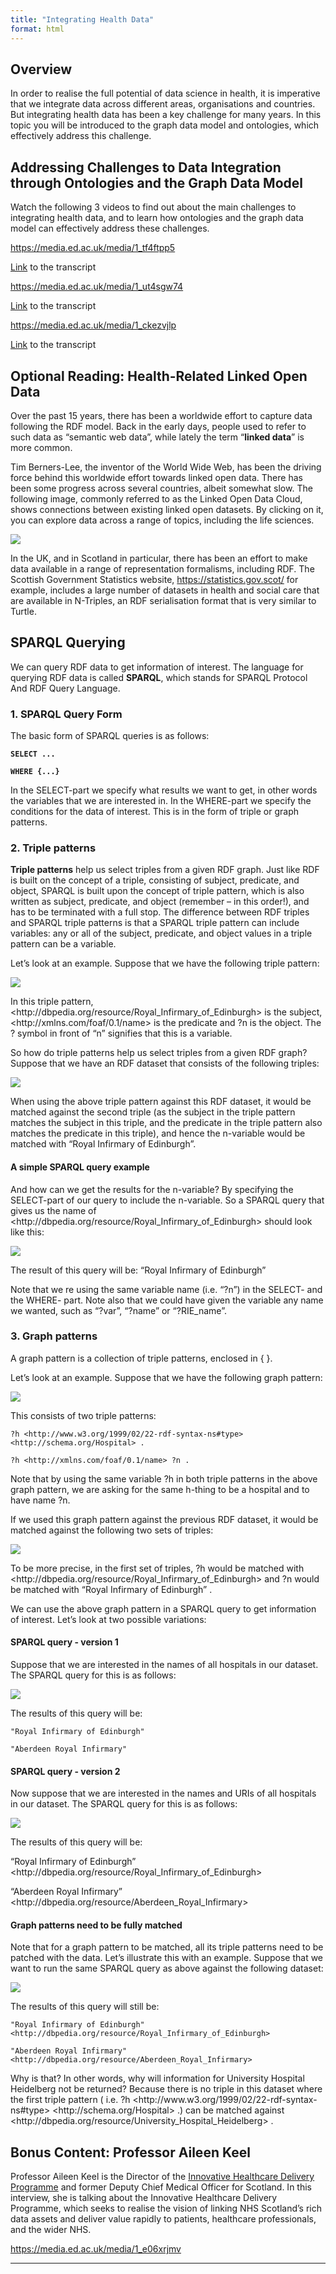 ```yaml
---
title: "Integrating Health Data"
format: html
---
```


## **Overview**

In order to realise the full potential of data science in health, it is imperative that we integrate data across different areas, organisations and countries. But integrating health data has been a key challenge for many years. In this topic you will be introduced to the graph data model and ontologies, which effectively address this challenge.

## **Addressing Challenges to Data Integration through Ontologies and the Graph Data Model**

Watch the following 3 videos to find out about the main challenges to integrating health data, and to learn how ontologies and the graph data model can effectively address these challenges.

<https://media.ed.ac.uk/media/1_tf4ftpp5>

[Link](/documents/week-7/Challenges_to_Data_Integration.docx) to the transcript

<https://media.ed.ac.uk/media/1_ut4sgw74>

[Link](/documents/week-7/Graph_Databases.docx) to the transcript

<https://media.ed.ac.uk/media/1_ckezvjlp>

[Link](/documents/week-7/Medical_Ontologies.docx) to the transcript

## **Optional Reading: Health-Related Linked Open Data**

Over the past 15 years, there has been a worldwide effort to capture data following the RDF model. Back in the early days, people used to refer to such data as "semantic web data", while lately the term "**linked data**" is more common.

Tim Berners-Lee, the inventor of the World Wide Web, has been the driving force behind this worldwide effort towards linked open data. There has been some progress across several countries, albeit somewhat slow. The following image, commonly referred to as the Linked Open Data Cloud, shows connections between existing linked open datasets. By clicking on it, you can explore data across a range of topics, including the life sciences.

![](images/Health-Related-Linked-Open-Data.w7.2.png)

In the UK, and in Scotland in particular, there has been an effort to make data available in a range of representation formalisms, including RDF. The Scottish Government Statistics website, <https://statistics.gov.scot/> for example, includes a large number of datasets in health and social care that are available in N-Triples, an RDF serialisation format that is very similar to Turtle.

## **SPARQL Querying**

We can query RDF data to get information of interest. The language for querying RDF data is called **SPARQL**, which stands for SPARQL Protocol And RDF Query Language.

### **1. SPARQL Query Form**

The basic form of SPARQL queries is as follows:

**`SELECT ...`**

**`WHERE {...}`**

In the SELECT-part we specify what results we want to get, in other words the variables that we are interested in. In the WHERE-part we specify the conditions for the data of interest. This is in the form of triple or graph patterns.

### **2. Triple patterns**

**Triple patterns** help us select triples from a given RDF graph. Just like RDF is built on the concept of a triple, consisting of subject, predicate, and object, SPARQL is built upon the concept of triple pattern, which is also written as subject, predicate, and object (remember -- in this order!), and has to be terminated with a full stop. The difference between RDF triples and SPARQL triple patterns is that a SPARQL triple pattern can include variables: any or all of the subject, predicate, and object values in a triple pattern can be a variable.

Let's look at an example. Suppose that we have the following triple pattern:

![](images/Triple-patterns-1.w7.2.png){fig-align="center"}

In this triple pattern, \<http://dbpedia.org/resource/Royal_Infirmary_of_Edinburgh\> is the subject, \<http://xmlns.com/foaf/0.1/name\> is the predicate and ?n is the object. The ? symbol in front of "n" signifies that this is a variable.

So how do triple patterns help us select triples from a given RDF graph? Suppose that we have an RDF dataset that consists of the following triples:

![](images/Triple-patterns-2.w7.2.png)\

When using the above triple pattern against this RDF dataset, it would be matched against the second triple (as the subject in the triple pattern matches the subject in this triple, and the predicate in the triple pattern also matches the predicate in this triple), and hence the n-variable would be matched with "Royal Infirmary of Edinburgh".

#### **A simple SPARQL query example**

And how can we get the results for the n-variable? By specifying the SELECT-part of our query to include the n-variable. So a SPARQL query that gives us the name of \<http://dbpedia.org/resource/Royal_Infirmary_of_Edinburgh\> should look like this:

![](images/Triple-patterns-3.w7.2.png)

The result of this query will be: "Royal Infirmary of Edinburgh"

Note that we re using the same variable name (i.e. "?n") in the SELECT- and the WHERE- part. Note also that we could have given the variable any name we wanted, such as "?var", "?name" or "?RIE_name".

### **3. Graph patterns**

A graph pattern is a collection of triple patterns, enclosed in { }.

Let's look at an example. Suppose that we have the following graph pattern:

![](images/Graph-Pattern-1.w7.2.png)

This consists of two triple patterns:

`?h <http://www.w3.org/1999/02/22-rdf-syntax-ns#type> <http://schema.org/Hospital> .`

`?h <http://xmlns.com/foaf/0.1/name> ?n .`

Note that by using the same variable ?h in both triple patterns in the above graph pattern, we are asking for the same h-thing to be a hospital and to have name ?n.

If we used this graph pattern against the previous RDF dataset, it would be matched against the following two sets of triples:

![](images/Graph-Pattern-2.w7.2.png)

To be more precise, in the first set of triples, ?h would be matched with \<http://dbpedia.org/resource/Royal_Infirmary_of_Edinburgh\> and ?n would be matched with "Royal Infirmary of Edinburgh" .

We can use the above graph pattern in a SPARQL query to get information of interest. Let's look at two possible variations:

#### **SPARQL query - version 1**

Suppose that we are interested in the names of all hospitals in our dataset. The SPARQL query for this is as follows:

![](images/SPARQL2-1.w7.2.png)

The results of this query will be:

`"Royal Infirmary of Edinburgh"`

`"Aberdeen Royal Infirmary"`

#### **SPARQL query - version 2**

Now suppose that we are interested in the names and URIs of all hospitals in our dataset. The SPARQL query for this is as follows:

![](images/SPARQL2-2.w7.2.png)

The results of this query will be:

"Royal Infirmary of Edinburgh" \<http://dbpedia.org/resource/Royal_Infirmary_of_Edinburgh\>

"Aberdeen Royal Infirmary" \<http://dbpedia.org/resource/Aberdeen_Royal_Infirmary\>

#### **Graph patterns need to be fully matched**

Note that for a graph pattern to be matched, all its triple patterns need to be patched with the data. Let's illustrate this with an example. Suppose that we want to run the same SPARQL query as above against the following dataset:

![](images/SPARQL2-3.w7.2.png)

The results of this query will still be:

`"Royal Infirmary of Edinburgh" <http://dbpedia.org/resource/Royal_Infirmary_of_Edinburgh>`

`"Aberdeen Royal Infirmary" <http://dbpedia.org/resource/Aberdeen_Royal_Infirmary>`

Why is that? In other words, why will information for University Hospital Heidelberg not be returned? Because there is no triple in this dataset where the first triple pattern ( i.e. ?h \<http://www.w3.org/1999/02/22-rdf-syntax-ns#type\> \<http://schema.org/Hospital\> .) can be matched against \<http://dbpedia.org/resource/University_Hospital_Heidelberg\> .

## **Bonus Content: Professor Aileen Keel**

Professor Aileen Keel is the Director of the [Innovative Healthcare Delivery Programme](https://www.ed.ac.uk/usher/ihdp) and former Deputy Chief Medical Officer for Scotland. In this interview, she is talking about the Innovative Healthcare Delivery Programme, which seeks to realise the vision of linking NHS Scotland's rich data assets and deliver value rapidly to patients, healthcare professionals, and the wider NHS.

<https://media.ed.ac.uk/media/1_e06xrjmv>

------------------------------------------------------------------------
